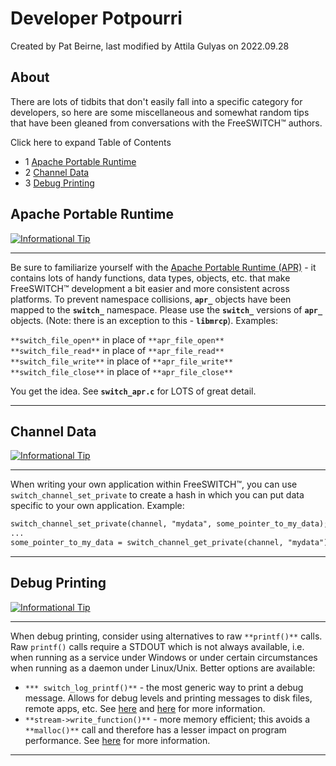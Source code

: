 
# Developer Potpourri 

 Created by  Pat Beirne, last modified by  Attila Gulyas on 2022.09.28

## About

There are lots of tidbits that don't easily fall into a specific category for developers, so here are some miscellaneous and somewhat random tips that have been gleaned from conversations with the FreeSWITCH™ authors.

Click here to expand Table of Contents

* 1 [Apache Portable Runtime](#apache-portable-runtime)
* 2 [Channel Data](#channel-data)
* 3 [Debug Printing](#debug-printing)

## Apache Portable Runtime

[![Informational Tip](https://wiki.freeswitch.org/images/thumb/b/b3/Info.png/64px-Info.png)](https://wiki.freeswitch.org/wiki/File:Info.png "Informational Tip")

---

Be sure to familiarize yourself with the [Apache Portable Runtime (APR)](https://apr.apache.org/) \- it contains lots of handy functions, data types, objects, etc. that make FreeSWITCH™ development a bit easier and more consistent across platforms. To prevent namespace collisions, **`apr_`** objects have been mapped to the **`switch_`** namespace. Please use the **`switch_`** versions of **`apr_`** objects. (Note: there is an exception to this - **`libmrcp`**). Examples:

`**switch_file_open**` in place of `**apr_file_open**`  
`**switch_file_read**` in place of `**apr_file_read**`  
`**switch_file_write**` in place of `**apr_file_write**`  
`**switch_file_close**` in place of `**apr_file_close**`

You get the idea. See **`switch_apr.c`** for LOTS of great detail.

---

## Channel Data

[![Informational Tip](https://wiki.freeswitch.org/images/thumb/b/b3/Info.png/64px-Info.png)](https://wiki.freeswitch.org/wiki/File:Info.png "Informational Tip")

---

When writing your own application within FreeSWITCH™, you can use `switch_channel_set_private` to create a hash in which you can put data specific to your own application. Example:

```xml
switch_channel_set_private(channel, "mydata", some_pointer_to_my_data);
...
some_pointer_to_my_data = switch_channel_get_private(channel, "mydata");
```

---

## Debug Printing

[![Informational Tip](https://wiki.freeswitch.org/images/thumb/b/b3/Info.png/64px-Info.png)](https://wiki.freeswitch.org/wiki/File:Info.png "Informational Tip")

---

When debug printing, consider using alternatives to raw `**printf()**` calls. Raw `printf()` calls require a STDOUT which is not always available, i.e. when running as a service under Windows or under certain circumstances when running as a daemon under Linux/Unix. Better options are available:

* `*** switch_log_printf()**` \- the most generic way to print a debug message. Allows for debug levels and printing messages to disk files, remote apps, etc. See [here](http://docs.freeswitch.org/group%5F%5Flog.html#ga3) and [here](http://docs.freeswitch.org/switch%5F%5Flog%5F8c.html#a12) for more information.
* `**stream->write_function()**` \- more memory efficient; this avoids a `**malloc()**` call and therefore has a lesser impact on program performance. See [here](http://docs.freeswitch.org/structswitch%5F%5Fstream%5F%5Fhandle.html) for more information.

---

  

